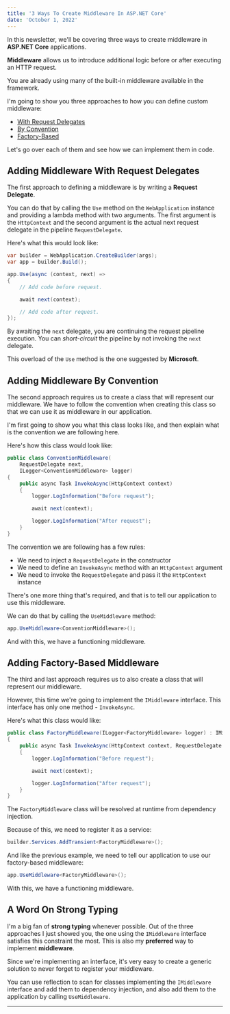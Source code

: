 ```yaml
---
title: '3 Ways To Create Middleware In ASP.NET Core'
date: 'October 1, 2022'
---
```


In this newsletter, we'll be covering three ways to create middleware in **ASP.NET Core** applications.

**Middleware** allows us to introduce additional logic before or after executing an HTTP request.

You are already using many of the built-in middleware available in the framework.

I'm going to show you three approaches to how you can define custom middleware:

- [With Request Delegates](#adding-middleware-with-request-delegates)
- [By Convention](#adding-middleware-by-convention)
- [Factory-Based](#adding-factory-based-middleware)

Let's go over each of them and see how we can implement them in code.

## Adding Middleware With Request Delegates

The first approach to defining a middleware is by writing a **Request Delegate**.

You can do that by calling the `Use` method on the `WebApplication` instance
and providing a lambda method with two arguments.
The first argument is the `HttpContext` and the second argument is
the actual next request delegate in the pipeline `RequestDelegate`.

Here's what this would look like:

```csharp
var builder = WebApplication.CreateBuilder(args);
var app = builder.Build();

app.Use(async (context, next) =>
{
    // Add code before request.

    await next(context);

    // Add code after request.
});
```

By awaiting the `next` delegate, you are continuing the request pipeline execution.
You can _short-circuit_ the pipeline by not invoking the `next` delegate.

This overload of the `Use` method is the one suggested by **Microsoft**.

## Adding Middleware By Convention

The second approach requires us to create a class that will represent our middleware.
We have to follow the convention when creating this class so that we can use it as middleware in our application.

I'm first going to show you what this class looks like, and then explain what is the convention we are following here.

Here's how this class would look like:

```csharp
public class ConventionMiddleware(
    RequestDelegate next,
    ILogger<ConventionMiddleware> logger)
{
    public async Task InvokeAsync(HttpContext context)
    {
        logger.LogInformation("Before request");

        await next(context);

        logger.LogInformation("After request");
    }
}
```

The convention we are following has a few rules:

- We need to inject a `RequestDelegate` in the constructor
- We need to define an `InvokeAsync` method with an `HttpContext` argument
- We need to invoke the `RequestDelegate` and pass it the `HttpContext` instance

There's one more thing that's required, and that is to tell our application to use this middleware.

We can do that by calling the `UseMiddleware` method:

```csharp
app.UseMiddleware<ConventionMiddleware>();
```

And with this, we have a functioning middleware.

## Adding Factory-Based Middleware

The third and last approach requires us to also create a class that will represent our middleware.

However, this time we're going to implement the `IMiddleware` interface.
This interface has only one method - `InvokeAsync`.

Here's what this class would like:

```csharp
public class FactoryMiddleware(ILogger<FactoryMiddleware> logger) : IMiddleware
{
    public async Task InvokeAsync(HttpContext context, RequestDelegate next)
    {
        logger.LogInformation("Before request");

        await next(context);

        logger.LogInformation("After request");
    }
}
```

The `FactoryMiddleware` class will be resolved at runtime from dependency injection.

Because of this, we need to register it as a service:

```csharp
builder.Services.AddTransient<FactoryMiddleware>();
```

And like the previous example, we need to tell our application to use our factory-based middleware:

```csharp
app.UseMiddleware<FactoryMiddleware>();
```

With this, we have a functioning middleware.

## A Word On Strong Typing

I'm a big fan of **strong typing** whenever possible.
Out of the three approaches I just showed you, the one using the
`IMiddleware` interface satisfies this constraint the most.
This is also my **preferred** way to implement **middleware**.

Since we're implementing an interface, it's very easy to create
a generic solution to never forget to register your middleware.

You can use reflection to scan for classes implementing
the `IMiddleware` interface and add them to dependency injection,
and also add them to the application by calling `UseMiddleware`.

---
